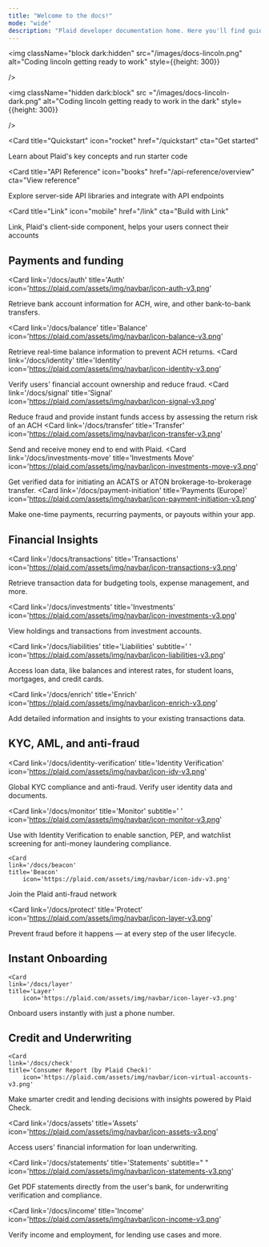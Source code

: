 ```yaml
---
title: "Welcome to the docs!"
mode: "wide"
description: "Plaid developer documentation home. Here you'll find guides, resources, and references you can use to build with Plaid"
---
```


<img 
  className="block dark:hidden" 
      src="/images/docs-lincoln.png" 
      alt="Coding lincoln getting ready to work"
        style={{height: 300}}

/>

<img 
  className="hidden dark:block" 
  src ="/images/docs-lincoln-dark.png"
      alt="Coding lincoln getting ready to work in the dark"
        style={{height: 300}}

/>


<Columns cols={3}>

<Card
  title="Quickstart"
  icon="rocket"
  href="/quickstart"
  cta="Get started"
>
  Learn about Plaid's key concepts and run starter code
</Card>

<Card
  title="API Reference"
  icon="books"
  href="/api-reference/overview"
  cta="View reference"
>
Explore server-side API libraries and integrate with API endpoints
</Card>

<Card
  title="Link"
  icon="mobile"
  href="/link"
  cta="Build with Link"
>
Link, Plaid's client-side component, helps your users connect their accounts
</Card>

</Columns>

## Payments and funding

<Columns cols={3}>

 <Card
    link='/docs/auth'
        title='Auth'
        icon='https://plaid.com/assets/img/navbar/icon-auth-v3.png'
  >
  Retrieve bank account information for ACH, wire, and other bank-to-bank transfers.
  </Card>

  <Card
    link='/docs/balance'
    title='Balance'
    icon='https://plaid.com/assets/img/navbar/icon-balance-v3.png'
  >
  Retrieve real-time balance information to prevent ACH returns.
  </Card>
  <Card
    link='/docs/identity'
    title='Identity'
    icon='https://plaid.com/assets/img/navbar/icon-identity-v3.png'
  >
  Verify users' financial account ownership and reduce fraud.
  </Card>
  <Card
    link='/docs/signal'
    title='Signal'
    icon='https://plaid.com/assets/img/navbar/icon-signal-v3.png'
  >
  Reduce fraud and provide instant funds access by assessing the return risk of an ACH
  </Card>
  <Card
    link='/docs/transfer'
    title='Transfer'
    icon='https://plaid.com/assets/img/navbar/icon-transfer-v3.png'
  >
  Send and receive money end to end with Plaid.
  </Card>
  <Card
    link='/docs/investments-move'
    title='Investments Move'
    icon='https://plaid.com/assets/img/navbar/icon-investments-move-v3.png'
  >
  Get verified data for initiating an ACATS or ATON brokerage-to-brokerage transfer.
  </Card>
  <Card
    link='/docs/payment-initiation'
    title='Payments (Europe)'
    icon='https://plaid.com/assets/img/navbar/icon-payment-initiation-v3.png'
  >
  Make one-time payments, recurring payments, or payouts within your app.
  </Card>

</Columns>

## Financial Insights

<Columns cols={3}>

 <Card
    link='/docs/transactions'
    title='Transactions'
        icon='https://plaid.com/assets/img/navbar/icon-transactions-v3.png'
  >
  Retrieve transaction data for budgeting tools, expense management, and more.
  </Card>

  <Card
    link='/docs/investments'
    title='Investments'
        icon='https://plaid.com/assets/img/navbar/icon-investments-v3.png'
  >
  View holdings and transactions from investment accounts.
  </Card>

  <Card
    link='/docs/liabilities'
    title='Liabilities'
    subtitle=' '
    icon='https://plaid.com/assets/img/navbar/icon-liabilities-v3.png'
  >
  Access loan data, like balances and interest rates, for student loans, mortgages, and credit cards.
  </Card>

  <Card
    link='/docs/enrich'
    title='Enrich'
        icon='https://plaid.com/assets/img/navbar/icon-enrich-v3.png'
  >
  Add detailed information and insights to your existing transactions data.
  </Card>

</Columns>

## KYC, AML, and anti-fraud

<Columns cols={3}>

   <Card
    link='/docs/identity-verification'
    title='Identity Verification'
        icon='https://plaid.com/assets/img/navbar/icon-idv-v3.png'
  >
  Global KYC compliance and anti-fraud. Verify user identity data and documents.
  </Card>

  <Card
    link='/docs/monitor'
    title='Monitor'
    subtitle=' '
    icon='https://plaid.com/assets/img/navbar/icon-monitor-v3.png'
  >
  Use with Identity Verification to enable sanction, PEP, and watchlist screening for anti-money laundering compliance.
  </Card>

    <Card
    link='/docs/beacon'
    title='Beacon'
        icon='https://plaid.com/assets/img/navbar/icon-idv-v3.png'
  >
  Join the Plaid anti-fraud network
  </Card>

  <Card
    link='/docs/protect'
    title='Protect'
        icon='https://plaid.com/assets/img/navbar/icon-layer-v3.png'
  >
  Prevent fraud before it happens — at every step of the user lifecycle.
  </Card>
</Columns>

## Instant Onboarding

<Columns cols={3}>

    <Card
    link='/docs/layer'
    title='Layer'
        icon='https://plaid.com/assets/img/navbar/icon-layer-v3.png'
  >
  Onboard users instantly with just a phone number.
  </Card>

</Columns>

## Credit and Underwriting

<Columns cols={3}>

    <Card
    link='/docs/check'
    title='Consumer Report (by Plaid Check)'
        icon='https://plaid.com/assets/img/navbar/icon-virtual-accounts-v3.png'
  >
  Make smarter credit and lending decisions with insights powered by Plaid Check.
  </Card>

  <Card
    link='/docs/assets'
    title='Assets'
        icon='https://plaid.com/assets/img/navbar/icon-assets-v3.png'
  >
  Access users' financial information for loan underwriting.
  </Card>

  <Card
    link='/docs/statements'
    title='Statements'
    subtitle=" "
    icon='https://plaid.com/assets/img/navbar/icon-statements-v3.png'
  >
  Get PDF statements directly from the user's bank, for underwriting verification and compliance.
  </Card>

  <Card
    link='/docs/income'
    title='Income'
        icon='https://plaid.com/assets/img/navbar/icon-income-v3.png'
  >
  Verify income and employment, for lending use cases and more.
  </Card>

  </Columns>

